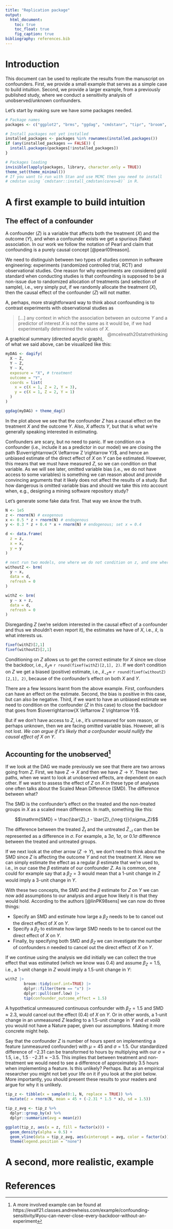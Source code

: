 ```yaml
---
title: "Replication package"
output:
  html_document:
    toc: true
    toc_float: true
    fig_caption: true
bibliography: references.bib
---
```


# Introduction

This document can be used to replicate the results from the manuscript on confounders. First, we provide a small example that serves as a simple case to build intuition. Second, we provide a larger example, from a previously published study, where we conduct a sensitivity analysis of unobserved/unknown confounders.

Let's start by making sure we have some packages needed.

```r
# Package names
packages <- c("ggplot2", "brms", "ggdag", "cmdstanr", "tipr", "broom", "broom.mixed", "tidyverse")

# Install packages not yet installed
installed_packages <- packages %in% rownames(installed.packages())
if (any(installed_packages == FALSE)) {
  install.packages(packages[!installed_packages])
}

# Packages loading
invisible(lapply(packages, library, character.only = TRUE))
theme_set(theme_minimal())
# If you want to run with Stan and use MCMC then you need to install
# cmdstan using `cmdstanr::install_cmdstan(cores=8)` in R.
```


# A first example to build intuition

## The effect of a confounder

A confounder ($Z$) is a variable that affects both the treatment ($X$) and the outcome ($Y$), and when a confounder exists we get a spurious (fake) association. In our work we follow the notation of Pearl and claim that confounding is a purely causal concept [@pearl09reason].

We need to distinguish between two types of studies common in software engineering: experiments (randomized controlled trial, RCT) and observational studies. One reason for why experiments are considered gold standard when conducting studies is that confounding is supposed to be a non-issue due to randomized allocation of treatments (and selection of sample), i.e., very simply put, if we randomly allocate the treatment ($X$), then the causal effect of the confounder ($Z$) will not matter. 

A, perhaps, more straightforward way to think about confounding is to contrast experiments with observational studies as 

> [$\ldots$] any context in which the association between an outcome $Y$ and a predictor of interest $X$ 
> is not the same as it would be, if we had experimentally determined the values of $X$.
[@mcelreath20statrethinking]{style="float:right"}

A graphical summary (directed acyclic graph), of what we said above, can be visualized like this:

```r
myDAG <- dagify(
  X ~ Z,
  Y ~ Z,
  Y ~ X,
  exposure = "X", # treatment
  outcome = "Y",
  coords = list(
    x = c(X = 1, Z = 2, Y = 3),
    y = c(X = 1, Z = 2, Y = 1)
  )
)

ggdag(myDAG) + theme_dag()
```

In the plot above we see that the confounder $Z$ has a causal effect on the treatment $X$ and the outcome $Y$. Also, $X$ affects $Y$, but that is what we're generally speaking interested in estimating. 

Confounders are scary, but no need to panic. If we condition on a confounder (i.e., include it as a predictor in our model) we are closing the path $\overrightarrow{X \leftarrow Z \rightarrow Y}$, and hence an unbiased estimate of the direct effect of $X$ on $Y$ can be estimated. However, this means that we must have measured $Z$, so we can condition on that variable. As we will see later, omitted variable bias (i.e., we do not have access to some variables) is something we can reason about and provide convincing arguments that it likely does not affect the results of a study. But how dangerous is omitted variable bias and should we take this into account when, e.g., designing a mining software repository study?

Let's generate some fake data first. That way we *know* the truth.

```r
N <- 1e5
z <- rnorm(N) # exogenous 
x <- 0.5 * z + rnorm(N) # endogenous
y <- 0.3 * z + 0.4 * x + rnorm(N) # endogenous; set x = 0.4

d <- data.frame(
  z = z,
  x = x,
  y = y
)

# next run two models, one where we do not condition on z, and one where we do condition on z
withoutZ <- brm(
  y ~ x,
  data = d,
  refresh = 0
)

withZ <- brm(
  y ~ x + z,
  data = d,
  refresh = 0
)
```

Disregarding $Z$ (we're seldom interested in the causal effect of a confounder and thus we shouldn't even report it), the estimates we have of $X$, i.e., $\hat{x}$, is what interests us.

```r
fixef(withZ)[2,1]
fixef(withoutZ)[2,1]
```

Conditioning on $Z$ allows us to get the correct estimate for $X$ since we close the backdoor, i.e., $\hat{x}_z \approx$ `r round(fixef(withZ)[2,1], 2)`. If we don't condition on $Z$ we get a biased (positive) estimate, i.e., $\hat{x}_{\neg z} \approx$ `r round(fixef(withoutZ)[2,1], 2)`, because of the confounder's effect on both $X$ and $Y$.

There are a few lessons learnt from the above example. First, confounders can have an effect on the estimate. Second, the bias is positive in this case, but can also be negative. Third, if we want to have an unbiased estimate we need to condition on the confounder ($Z$ in this case) to close the backdoor that goes from $\overrightarrow{X \leftarrow Z \rightarrow Y}$.

But if we don't have access to $Z$, i.e., it's unmeasured for som reason, or perhaps unknown, then we are facing omitted variable bias. However, all is not lost. *We can argue if it's likely that a confounder would nullify the causal effect of $X$ on $Y$*.

## Accounting for the unobserved^[A more involved example can be found at https://evalf21.classes.andrewheiss.com/example/confounding-sensitivity/#you-can-never-close-every-backdoor-without-an-experiment] 

If we look at the DAG we made previously we see that there are two arrows going from $Z$. First, we have $Z \rightarrow X$ and then we have $Z \rightarrow Y$. These two paths, when we want to look at unobserved effects, are dependent on each other. If we want to assess the effect of $Z$ on $X$ in these type of analyses one often talks about the Scaled Mean Difference (SMD). The difference between what?

The SMD is the confounder's effect on the treated and the non-treated groups in $X$ as a scaled mean difference. In math, something like this:

$$\mathrm{SMD} = \frac{\bar{Z}_t - \bar{Z}_{\neg t}}{\sigma_Z}$$

The difference between the treated $\bar{Z}_t$ and the untreated $\bar{Z}_{\neg t}$ can then be represented as a difference in $\sigma$. For example, a $3\sigma$, $1\sigma$, or $0.1\sigma$ difference between the treated and untreated groups. 

If we next look at the other arrow ($Z \rightarrow Y$), we don't need to think about the SMD since $Z$ is affecting the outcome $Y$ and not the treatment $X$. Here we can simply estimate the effect as a regular $\beta$ estimate that we're used to, i.e., in our case the $\beta$ estimate of our confounder $Z$. As is common, one could for example say that a $\beta_Z = 3$ would mean that a 1-unit change in $Z$ would imply a 3-unit change in $Y$.

With these two concepts, the SMD and the $\beta$ estimate for $Z$ on $Y$ we can now add assumptions to our analysis and argue how likely it is that they would hold. According to the authors [@linPK98sens] we can now do three things:

* Specify an SMD and estimate how large a $\beta_Z$ needs to be to cancel out the direct effect of $X$ on $Y$.
* Specify a $\beta_Z$ to estimate how large SMD needs to be to cancel out the direct effect of $X$ on $Y$.
* Finally, by specifying both SMD and $\beta_Z$ we can investigate the number of confounders $n$ needed to cancel out the direct effect of $X$ on $Y$.

If we continue using the analysis we did initially we can collect the true effect that was estimated (which we know was $0.4$) and assume $\beta_Z = 1.5$, i.e., a 1-unit change in $Z$ would imply a 1.5-unit change in $Y$:

```r
withZ |>
        broom::tidy(conf.int=TRUE) |>
        dplyr::filter(term == "x") |>
        dplyr::pull(conf.low) |>
        tip(confounder_outcome_effect = 1.5)
```

A hypothetical unmeasured continuous confounder with $\beta_Z = 1.5$ and $\mathrm{SMD} \approx 2.3$, would cancel out the effect ($0.4$) of $X$ on $Y$. Or in other words, a 1-unit change in an unmeasured $Z$ leading to a 1.5-unit change in $Y$ and *et voilà* you would not have a Nature paper, given our assumptions. Making it more concrete might help.

Say that the confounder $Z$ is number of hours spent on implementing a feature (unmeasured confounder) with $\mu = 45$ and $\sigma = 1.5$. Our standardized difference of $-2.31$ can be transformed to hours by multiplying with our $\sigma = 1.5$, i.e., $1.5 \cdot -2.31 \approx -3.5$. This implies that between treatment and non-treatment we would need to see a difference of approximately $3.5$ hours when implementing a feature. Is this unlikely? Perhaps. But as an empirical researcher you might not bet your life on it if you look at the plot below. More importantly, you should present these results to your readers and argue for why it is unlikely.

```r
tip_z <- tibble(x = sample(0:1, N, replace = TRUE)) %>% 
  mutate(z = rnorm(N, mean = 45 + (-2.31 * 1.5 * x), sd = 1.5))

tip_z_avg <- tip_z %>%
  dplyr::group_by(x) %>% 
  dplyr::summarize(avg = mean(z))

ggplot(tip_z, aes(x = z, fill = factor(x))) +
  geom_density(alpha = 0.5) + 
  geom_vline(data = tip_z_avg, aes(xintercept = avg, color = factor(x))) + 
  theme(legend.position = "none")
```

# A second, more realistic, example

# References
